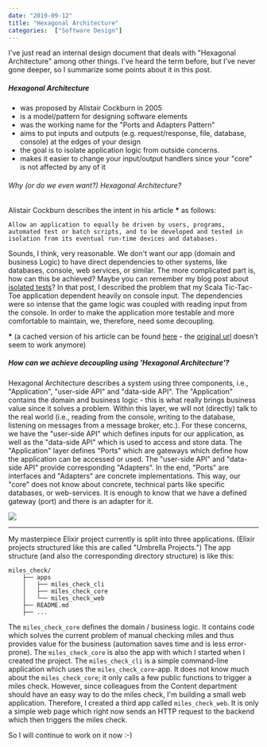 ---
date: "2019-09-12"
title: "Hexagonal Architecture"
categories:  ["Software Design"]
---

I've just read an internal design document that deals with "Hexagonal Architecture" among other things.
I've heard the term before, but I've never gone deeper, so I summarize some points about it in this post.

##### Hexagonal Architecture
- was proposed by Alistair Cockburn in 2005
- is a model/pattern for designing software elements 
- was the working name for the "Ports and Adapters Pattern"
- aims to put inputs and outputs (e.g. request/response, file, database, console) at the edges of your design
- the goal is to isolate application logic from outside concerns.
- makes it easier to change your input/output handlers since your "core" is not affected by any of it

###### Why (or do we even want?) Hexagonal Architecture?

Alistair Cockburn describes the intent in his article __*__ as follows:

````
Allow an application to equally be driven by users, programs, automated test or batch scripts, and to be developed and tested in isolation from its eventual run-time devices and databases.
````

Sounds, I think, very reasonable. We don't want our app (domain and business Logic) to have direct dependencies to other systems, like databases, console, web services, or similar.
The more complicated part is, how can this be achieved?
Maybe you can remember my blog post about [isolated tests](https://markusheilig.netlify.com/day-21-isolated-tests-in-practice-part-1)?
In that post, I described the problem that my Scala Tic-Tac-Toe application dependent heavily on console input.
The dependencies were so intense that the game logic was coupled with reading input from the console.
In order to make the application more testable and more comfortable to maintain, we, therefore, need some decoupling.

__*__ (a cached version of his article can be found [here](http://web.archive.org/web/20170916120520/http://alistair.cockburn.us/Hexagonal+architecture) - the [original url](http://alistair.cockburn.us/crystal/articles/hpaaa/hexagonalportsandadaptersarchitecture.htm) doesn't seem to work anymore)

##### How can we achieve decoupling using 'Hexagonal Architecture'?

Hexagonal Architecture describes a system using three components, i.e., "Application", "user-side API" and "data-side API".
The "Application" contains the domain and business logic - this is what really brings business value since it solves a problem.
Within this layer, we will not (directly) talk to the real world (i.e., reading from the console, writing to the database, listening on messages from a message broker, etc.).
For these concerns, we have the "user-side API" which defines inputs for our application, as well as the "data-side API" which
is used to access and store data.
The "Application" layer defines "Ports" which are gateways which define how the application can be accessed or used.
The "user-side API" and "data-side API" provide corresponding "Adapters".
In the end, "Ports" are interfaces and "Adapters" are concrete implementations.
This way, our "core" does not know about concrete, technical parts like specific databases, or web-services.
It is enough to know that we have a defined gateway (port) and there is an adapter for it.

<img src="http://web.archive.org/web/20170916120520im_/http://alistair.cockburn.us/get/2302">

<hr/>

My masterpiece Elixir project currently is split into three applications.
(Elixir projects structured like this are called "Umbrella Projects.")
The app structure (and also the corresponding directory structure) is like this:
````
miles_check/    
    ├── apps
    │   ├── miles_check_cli
    │   ├── miles_check_core
    │   └── miles_check_web    
    ├── README.md
    ├── ...
````

The `miles_check_core` defines the domain / business logic.
It contains code which solves the current problem of manual checking miles and thus provides value for the business (automation saves time and is less error-prone).
The `miles_check_core` is also the app with which I started when I created the project.
The `miles_check_cli` is a simple command-line application which uses the `miles_check_core`-app.
It does not know much about the `miles_check_core`; it only calls a few public functions to trigger a miles check.
However, since colleagues from the Content department should have an easy way to do the miles check, I'm building a small web application.
Therefore, I created a third app called `miles_check_web`.
It is only a simple web page which right now sends an HTTP request to the backend which then triggers the miles check.

So I will continue to work on it now :-) 

